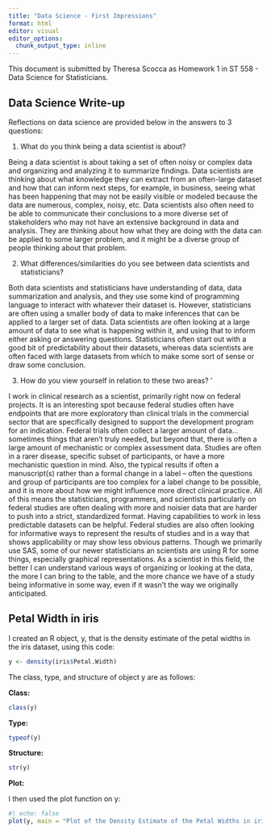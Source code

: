 ```yaml
---
title: "Data Science - First Impressions"
format: html
editor: visual
editor_options: 
  chunk_output_type: inline
---
```


This document is submitted by Theresa Scocca as Homework 1 in ST 558 - Data Science for Statisticians.

## Data Science Write-up

Reflections on data science are provided below in the answers to 3 questions:

1.  What do you think being a data scientist is about?

Being a data scientist is about taking a set of often noisy or complex data and organizing and analyzing it to summarize findings. Data scientists are thinking about what knowledge they can extract from an often-large dataset and how that can inform next steps, for example, in business, seeing what has been happening that may not be easily visible or modeled because the data are numerous, complex, noisy, etc. Data scientists also often need to be able to communicate their conclusions to a more diverse set of stakeholders who may not have an extensive background in data and analysis. They are thinking about how what they are doing with the data can be applied to some larger problem, and it might be a diverse group of people thinking about that problem.

2.  What differences/similarities do you see between data scientists and statisticians?

Both data scientists and statisticians have understanding of data, data summarization and analysis, and they use some kind of programming language to interact with whatever their dataset is. However, statisticians are often using a smaller body of data to make inferences that can be applied to a larger set of data. Data scientists are often looking at a large amount of data to see what is happening within it, and using that to inform either asking or answering questions. Statisticians often start out with a good bit of predictability about their datasets, whereas data scientists are often faced with large datasets from which to make some sort of sense or draw some conclusion.

3.  How do you view yourself in relation to these two areas? '

I work in clinical research as a scientist, primarily right now on federal projects. It is an interesting spot because federal studies often have endpoints that are more exploratory than clinical trials in the commercial sector that are specifically designed to support the development program for an indication. Federal trials often collect a larger amount of data… sometimes things that aren’t truly needed, but beyond that, there is often a large amount of mechanistic or complex assessment data. Studies are often in a rarer disease, specific subset of participants, or have a more mechanistic question in mind. Also, the typical results if often a manuscript(s) rather than a formal change in a label – often the questions and group of participants are too complex for a label change to be possible, and it is more about how we might influence more direct clinical practice. All of this means the statisticians, programmers, and scientists particularly on federal studies are often dealing with more and noisier data that are harder to push into a strict, standardized format. Having capabilities to work in less predictable datasets can be helpful. Federal studies are also often looking for informative ways to represent the results of studies and in a way that shows applicability or may show less obvious patterns. Though we primarily use SAS, some of our newer statisticians an scientists are using R for some things, especially graphical representations. As a scientist in this field, the better I can understand various ways of organizing or looking at the data, the more I can bring to the table, and the more chance we have of a study being informative in some way, even if it wasn’t the way we originally anticipated.

## Petal Width in iris

I created an R object, y, that is the density estimate of the petal widths in the iris dataset, using this code:

```r
y <- density(iris$Petal.Width)
```

The class, type, and structure of object y are as follows:

**Class:**

```r
class(y)
```

**Type:**

```r
typeof(y)
```

**Structure:**

```r
str(y)
```

**Plot:**

I then used the plot function on y:

```r
#| echo: false
plot(y, main = "Plot of the Density Estimate of the Petal Widths in iris")
```
